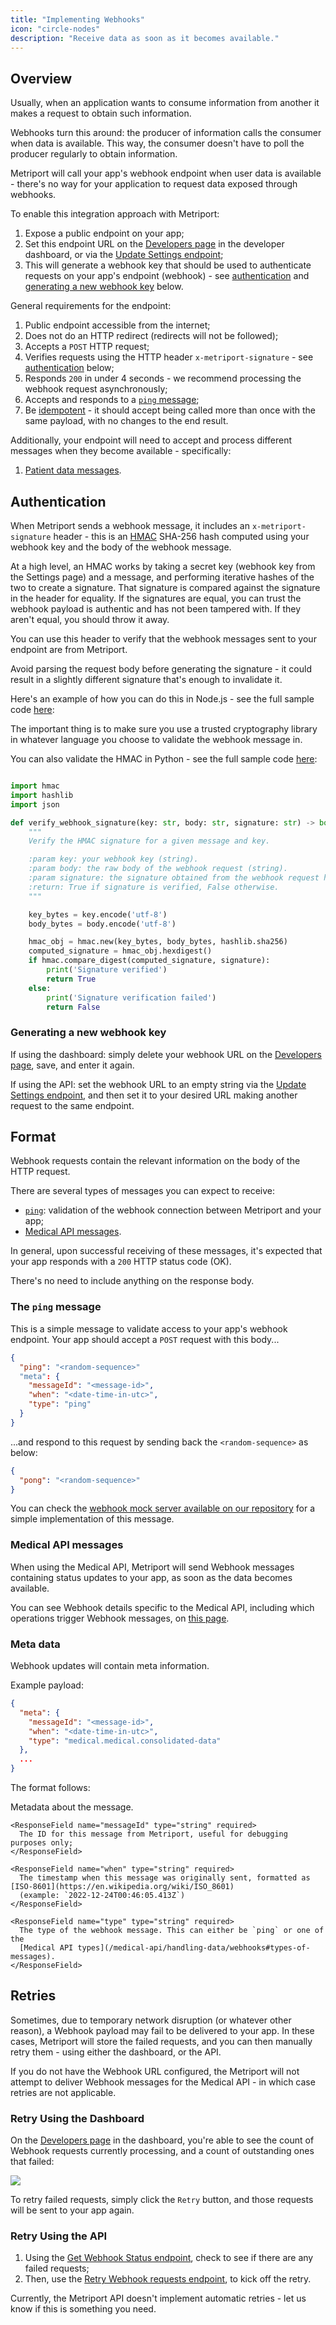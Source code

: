 ```yaml
---
title: "Implementing Webhooks"
icon: "circle-nodes"
description: "Receive data as soon as it becomes available."
---
```


## Overview

Usually, when an application wants to consume information from another it makes a request to
obtain such information.

Webhooks turn this around: the producer of information calls the consumer when data is available.
This way, the consumer doesn't have to poll the producer regularly to obtain information.

Metriport will call your app's webhook endpoint when user data is available - there's no way for your
application to request data exposed through webhooks.

To enable this integration approach with Metriport:

1. Expose a public endpoint on your app;
1. Set this endpoint URL on the [Developers page](https://dash.metriport.com/developers) in the developer dashboard,
   or via the [Update Settings endpoint](/medical-api/api-reference/settings/post-settings);
1. This will generate a webhook key that should be used to authenticate requests on
   your app's endpoint (webhook) - see [authentication](#authentication) and
   [generating a new webhook key](#generating-a-new-webhook-key) below.

General requirements for the endpoint:

1. Public endpoint accessible from the internet;
1. Does not do an HTTP redirect (redirects will not be followed);
1. Accepts a `POST` HTTP request;
1. Verifies requests using the HTTP header `x-metriport-signature` - see [authentication](#authentication) below;
1. Responds `200` in under 4 seconds - we recommend processing the webhook request asynchronously;
1. Accepts and responds to a [`ping` message](#the-ping-message);
1. Be [idempotent](https://en.wikipedia.org/wiki/Idempotence) - it should accept being called more
   than once with the same payload, with no changes to the end result.

Additionally, your endpoint will need to accept and process different messages when they become available - specifically:

1. [Patient data messages](#medical-api-messages).

## Authentication

When Metriport sends a webhook message, it includes an `x-metriport-signature` header - this is an
[HMAC](https://en.wikipedia.org/wiki/HMAC) SHA-256 hash computed using your webhook key and the body of the webhook message.

At a high level, an HMAC works by taking a secret key (webhook key from the Settings page) and a message,
and performing iterative hashes of the two to create a signature. That signature is compared against the
signature in the header for equality. If the signatures are equal, you can trust the webhook
payload is authentic and has not been tampered with. If they aren't equal, you should throw it away.

You can use this header to verify that the webhook messages sent to your endpoint are from Metriport.

Avoid parsing the request body before generating the signature - it could result in a slightly
different signature that's enough to invalidate it.

Here's an example of how you can do this in Node.js - see the full sample code
[here](https://github.com/metriport/metriport/blob/develop/samples/typescript-express/mock-webhook.ts):

<Snippet file="webhook-signature-validation.mdx" />

The important thing is to make sure you use a trusted cryptography library in whatever language you
choose to validate the webhook message in.

You can also validate the HMAC in Python - see the full sample code
[here](https://github.com/metriport/metriport/blob/develop/samples/python-fast-api/mock-webhook.py):

```python

import hmac
import hashlib
import json

def verify_webhook_signature(key: str, body: str, signature: str) -> bool:
    """
    Verify the HMAC signature for a given message and key.

    :param key: your webhook key (string).
    :param body: the raw body of the webhook request (string).
    :param signature: the signature obtained from the webhook request header (string).
    :return: True if signature is verified, False otherwise.
    """

    key_bytes = key.encode('utf-8')
    body_bytes = body.encode('utf-8')

    hmac_obj = hmac.new(key_bytes, body_bytes, hashlib.sha256)
    computed_signature = hmac_obj.hexdigest()
    if hmac.compare_digest(computed_signature, signature):
        print('Signature verified')
        return True
    else:
        print('Signature verification failed')
        return False
```

### Generating a new webhook key

If using the dashboard: simply delete your webhook URL on the [Developers page](https://dash.metriport.com/developers),
save, and enter it again.

If using the API: set the webhook URL to an empty string via the [Update Settings endpoint](/medical-api/api-reference/settings/post-settings),
and then set it to your desired URL making another request to the same endpoint.

## Format

Webhook requests contain the relevant information on the body of the HTTP request.

There are several types of messages you can expect to receive:

- [`ping`](#the-ping-message): validation of the webhook connection between Metriport and your app;
- [Medical API messages](#medical-api-messages).

In general, upon successful receiving of these messages, it's expected that your app responds with a `200` HTTP
status code (OK).

There's no need to include anything on the response body.

### The `ping` message

This is a simple message to validate access to your app's webhook endpoint. Your app should
accept a `POST` request with this body...

```json
{
  "ping": "<random-sequence>"
  "meta": {
    "messageId": "<message-id>",
    "when": "<date-time-in-utc>",
    "type": "ping"
  }
}
```

...and respond to this request by sending back the `<random-sequence>` as below:

```json
{
  "pong": "<random-sequence>"
}
```

You can check the [webhook mock server available on our repository](https://github.com/metriport/metriport/blob/master/packages/utils/src/mock-webhook.ts)
for a simple implementation of this message.

### Medical API messages

When using the Medical API, Metriport will send Webhook messages containing status updates to your app, as soon
as the data becomes available.

You can see Webhook details specific to the Medical API, including which operations trigger Webhook messages,
on [this page](/medical-api/handling-data/webhooks).

### Meta data

Webhook updates will contain meta information.

Example payload:

```json
{
  "meta": {
    "messageId": "<message-id>",
    "when": "<date-time-in-utc>",
    "type": "medical.medical.consolidated-data"
  },
  ...
}
```

The format follows:

<ResponseField name="meta" required>
  Metadata about the message.
  <Expandable title="meta type property details">

    <ResponseField name="messageId" type="string" required>
      The ID for this message from Metriport, useful for debugging purposes only;
    </ResponseField>

    <ResponseField name="when" type="string" required>
      The timestamp when this message was originally sent, formatted as [ISO-8601](https://en.wikipedia.org/wiki/ISO_8601)
      (example: `2022-12-24T00:46:05.413Z`)
    </ResponseField>

    <ResponseField name="type" type="string" required>
      The type of the webhook message. This can either be `ping` or one of the
      [Medical API types](/medical-api/handling-data/webhooks#types-of-messages).
    </ResponseField>

  </Expandable>
</ResponseField>

## Retries

Sometimes, due to temporary network disruption (or whatever other reason), a Webhook payload may fail to be delivered
to your app. In these cases, Metriport will store the failed requests, and you can then manually retry them - using
either the dashboard, or the API.

<Warning>
  If you do not have the Webhook URL configured, the Metriport will not attempt to deliver Webhook
  messages for the Medical API - in which case retries are not applicable.
</Warning>

### Retry Using the Dashboard

On the [Developers page](https://dash.metriport.com/developers) in the dashboard, you're able to see the count of
Webhook requests currently processing, and a count of outstanding ones that failed:

<img className="h-100" src="/images/dash-webhook-retry.png" />

To retry failed requests, simply click the `Retry` button, and those requests will be sent to your app again.

### Retry Using the API

1. Using the [Get Webhook Status endpoint](/medical-api/api-reference/settings/get-webhook), check to see if there are any failed requests;
1. Then, use the [Retry Webhook requests endpoint](/medical-api/api-reference/settings/retry-webhook), to kick off the retry.

<Warning>
  Currently, the Metriport API doesn't implement automatic retries - let us know if this is
  something you need.
</Warning>
